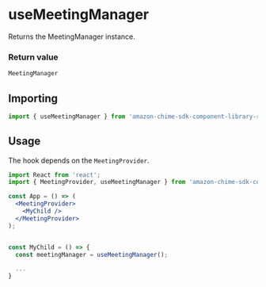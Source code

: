 <Meta title="SDK Hooks/useMeetingManager" />

# useMeetingManager

Returns the MeetingManager instance.

### Return value

```javascript
MeetingManager
```

## Importing

```javascript
import { useMeetingManager } from 'amazon-chime-sdk-component-library-react';

```

## Usage

The hook depends on the `MeetingProvider`.

```jsx
import React from 'react';
import { MeetingProvider, useMeetingManager } from 'amazon-chime-sdk-component-library-react';

const App = () => (
  <MeetingProvider>
    <MyChild />
  </MeetingProvider>
);


const MyChild = () => {
  const meetingManager = useMeetingManager();

  ...
}
```

